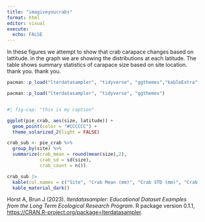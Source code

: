 ```yaml
---
title: "imagiveyoucrabs"
format: html
editor: visual
execute: 
  echo: FALSE
---
```

In these figures we attempt to show that crab carapace changes based on lattitude. in the graph we are showing the distributions at each latitude. The table shows summary statistics of carapace size based on site location. thank you. thank you. 
```r
pacman::p_load("lterdatasampler", "tidyverse", "ggthemes","kableExtra")
```

```r


  

pacman::p_load("lterdatasampler", "tidyverse", "ggthemes")
```

```r
```

```r
#| fig-cap: "this is my caption"

ggplot(pie_crab, aes(size, latitude)) +
  geom_point(color = "#CCCCCC") +
  theme_solarized_2(light = FALSE)
```

```r
crab_sub <- pie_crab %>% 
  group_by(site) %>% 
  summarize(crab_mean = round(mean(size),2),
            crab_sd = sd(size),
            crab_count = n()) 

crab_sub |> 
  kable(col.names = c("Site", "Crab Mean (mm)", "Crab STD (mm)", "Crab Count")) |> 
  kable_material_dark()


```
Horst A, Brun J (2023). _lterdatasampler:
  Educational Dataset Examples from the Long Term
  Ecological Research Program_. R package version
  0.1.1,
  <https://CRAN.R-project.org/package=lterdatasampler>.



